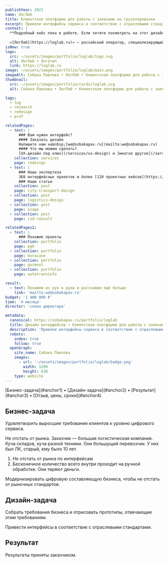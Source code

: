 ```yaml
---
publishYear: 2021
name: ЛогЛаб
title: Клиентская платформа для работы с заявками на грузоперевозки
excerpt: Привели интерфейсы сервиса в соответствие с отраслевыми стандартами.
context: |
  **Подробный кейс пока в работе. Если хотите посмотреть на этот дизайн в деталях, пишите нам на [we@sobakapav.ru](mailto:we@sobakapav.ru)**
      
  «[ЛогЛаб](https://loglab.ru)» — российский оператор, специализирующийся на предоставлении комплексных логистических решений и управлении цепями поставок.
isNew: true
logo:
  src: ~/assets/images/portfolio/loglab/logo.svg
  alt: ЛогЛаб • Логотип
  link: https://loglab.ru
image: ~/assets/images/portfolio/loglab/main.png
imageAlt: Собака Павлова • ЛогЛаб • Клиентская платформа для работы с заявками на грузоперевозки
thumbnail:
  src: ~/assets/images/portfolio/cards/loglab.svg
  alt: Собака Павлова • ЛогЛаб • Клиентская платформа для работы с заявками на грузоперевозки

tags:
  - log
  - research
  - redesign
  - prof

relatedPages:
  - text: |
      ### Вам нужен интерфейс?
      #### Заказать дизайн
      Напишите нам на&nbsp;[we@sobakapav.ru](mailto:we@sobakapav.ru) 
      #### Что мы можем сделать?
      [UX-дизайн под ключ](/services/ux-design) и [многое другое](/services).
    collection: services
    page: redesign
  - text: |
      ### Наша экспертиза
      368 интерфейсных проектов и более [120 проектных кейсов](https://sobakapav.ru/portfolio).
      ### Наши статьи
    collection: post
    page: city-transport-design
  - collection: post
    page: logistics-design
  - collection: post
    page: osago
  - collection: post
    page: rzd-consult

relatedPages2:
  - text: |
      ### Похожие проекты
    collection: portfolio
    page: pgk
  - collection: portfolio
    page: boracase
  - collection: portfolio
    page: gormost
  - collection: portfolio
    page: autotransinfo

result:
  - text: Покажем из рук в руки и расскажем ещё больше
    link: 'mailto:we@sobakapav.ru'
budget: '1 400 000 ₽'
time: '4 месяца'
director: 'слово директора'

metadata:
  canonical: https://sobakapav.ru/portfolio/loglab
  title: Дизайн интерфейсов • Клиентская платформа для работы с заявками на грузоперевозки
  description: 'Привели интерфейсы сервиса в соответствие с отраслевыми стандартами.'
  robots:
    index: true
    follow: true
  openGraph:
    site_name: Собака Павлова
    images:
      - url: '~/assets/images/portfolio/loglab/badge.png'
        width: 1200
        height: 630
    type: website
---
```



<TOC>
  [Бизнес-задача](#anchor1) • [Дизайн-задача](#anchor2) • [Результат](#anchor3) • [Отзыв, цены, сроки](#anchor4)
</TOC>

## <a name="anchor1" />Бизнес-задача

Удовлетворить выросшие требование клиентов к уровню цифрового сервиса.

Не отстать от рынка.
Заказчик — большая логистическая компания. Куча складов, куча разной техники. Они большущий перевозчик. У них был ЛК, старый, ему было 10 лет.

1. Не отстать от рынка по интерфейсам
2. Бесконечное количество всего внутри проходит на ручной обработке. Они теряют деньги.

Модернизировать цифровую составляющую бизнеса, чтобы не отстать от рыночных стандартов.

## <a name="anchor2" />Дизайн-задача

Собрать требования бизнеса и отрисовать прототипы, отвечающие этим требованиям.

Привести интерфейсы в соответствие с отраслевыми стандартами.

## <a name="anchor3" />Результат

Результаты приняты заказчиком.

## <a name="anchor6" />
